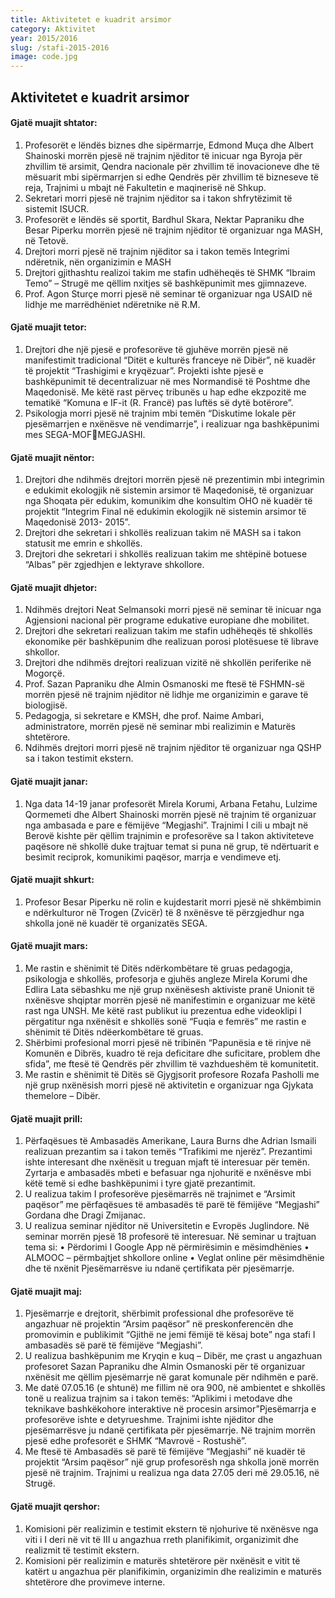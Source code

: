 ```yaml
---
title: Aktivitetet e kuadrit arsimor
category: Aktivitet
year: 2015/2016
slug: /stafi-2015-2016
image: code.jpg
---
```


## Aktivitetet e kuadrit arsimor

#### Gjatë muajit shtator:

1. Profesorët e lëndës biznes dhe sipërmarrje, Edmond Muça dhe Albert
   Shainoski morrën pjesë në trajnim njëditor të inicuar nga Byroja për zhvillim të
   arsimit, Qendra nacionale për zhvillim të inovacioneve dhe të mësuarit mbi
   sipërmarrjen si edhe Qendrës për zhvillim të bizneseve të reja, Trajnimi u mbajt
   në Fakultetin e maqinerisë në Shkup.
2. Sekretari morri pjesë në trajnim njëditor sa i takon shfrytëzimit të sistemit ISUCR.
3. Profesorët e lëndës së sportit, Bardhul Skara, Nektar Papraniku dhe Besar
   Piperku morrën pjesë në trajnim njëditor të organizuar nga MASH, në Tetovë.
4. Drejtori morri pjesë në trajnim njëditor sa i takon temës Integrimi ndëretnik, nën
   organizimin e MASH
5. Drejtori gjithashtu realizoi takim me stafin udhëheqës të SHMK “Ibraim Temo” –
   Strugë me qëllim nxitjes së bashkëpunimit mes gjimnazeve.
6. Prof. Agon Sturçe morri pjesë në seminar të organizuar nga USAID në lidhje me
   marrëdhëniet ndëretnike në R.M.

#### Gjatë muajit tetor:

1. Drejtori dhe një pjesë e profesorëve të gjuhëve morrën pjesë në manifestimit
   tradicional “Ditët e kulturës franceye në Dibër”, në kuadër të projektit “Trashigimi
   e kryqëzuar”. Projekti ishte pjesë e bashkëpunimit të decentralizuar në mes
   Normandisë të Poshtme dhe Maqedonisë. Me këtë rast përveç tribunës u hap
   edhe ekzpozitë me tematikë “Komuna e IF-it (R. Francë) pas luftës së dytë
   botërore”.
2. Psikologja morri pjesë në trajnim mbi temën “Diskutime lokale për pjesëmarrjen e
   nxënësve në vendimarrje”, i realizuar nga bashkëpunimi mes SEGA-MOFMEGJASHI.

#### Gjatë muajit nëntor:

1. Drejtori dhe ndihmës drejtori morrën pjesë në prezentimin mbi integrimin e
   edukimit ekologjik në sistemin arsimor të Maqedonisë, të organizuar nga
   Shoqata për edukim, komunikim dhe konsultim OHO në kuadër të projektit
   “Integrim Final në edukimin ekologjik në sistemin arsimor të Maqedonisë 2013-
   2015”.
2. Drejtori dhe sekretari i shkollës realizuan takim në MASH sa i takon statusit me
   emrin e shkollës.
3. Drejtori dhe sekretari i shkollës realizuan takim me shtëpinë botuese “Albas” për
   zgjedhjen e lektyrave shkollore.

#### Gjatë muajit dhjetor:

1. Ndihmës drejtori Neat Selmansoki morri pjesë në seminar të inicuar nga
   Agjensioni nacional për programe edukative europiane dhe mobilitet.
2. Drejtori dhe sekretari realizuan takim me stafin udhëheqës të shkollës ekonomike
   për bashkëpunim dhe realizuan porosi plotësuese të librave shkollor.
3. Drejtori dhe ndihmës drejtori realizuan vizitë në shkollën periferike në Mogorçë.
4. Prof. Sazan Papraniku dhe Almin Osmanoski me ftesë të FSHMN-së morrën
   pjesë në trajnim njëditor në lidhje me organizimin e garave të biologjisë.
5. Pedagogja, si sekretare e KMSH, dhe prof. Naime Ambari, administratore,
   morrën pjesë në seminar mbi realizimin e Maturës shtetërore.
6. Ndihmës drejtori morri pjesë në trajnim njëditor të organizuar nga QSHP sa i
   takon testimit ekstern.

#### Gjatë muajit janar:

1. Nga data 14-19 janar profesorët Mirela Korumi, Arbana Fetahu, Lulzime
   Qormemeti dhe Albert Shainoski morrën pjesë në trajnim të organizuar nga
   ambasada e pare e fëmijëve “Megjashi”. Trajnimi I cili u mbajt në Berovë kishte
   për qëllim trajnimin e profesorëve sa I takon aktiviteteve paqësore në shkollë
   duke trajtuar temat si puna në grup, të ndërtuarit e besimit reciprok, komunikimi
   paqësor, marrja e vendimeve etj.

#### Gjatë muajit shkurt:

1. Profesor Besar Piperku në rolin e kujdestarit morri pjesë në shkëmbimin e
   ndërkulturor në Trogen (Zvicër) të 8 nxënësve të përzgjedhur nga shkolla jonë në
   kuadër të organizatës SEGA.

#### Gjatë muajit mars:

1. Me rastin e shënimit të Ditës ndërkombëtare të gruas pedagogja, psikologja e
   shkollës, profesorja e gjuhës angleze Mirela Korumi dhe Edlira Lata sëbashku
   me një grup nxënësesh aktiviste pranë Unionit të nxënësve shqiptar morrën
   pjesë në manifestimin e organizuar me këtë rast nga UNSH. Me këtë rast
   publikut iu prezentua edhe videoklipi I përgatitur nga nxënësit e shkollës sonë
   “Fuqia e femrës” me rastin e shënimit të Ditës ndëerkombëtare të gruas.
2. Shërbimi profesional morri pjesë në tribinën “Papunësia e të rinjve në Komunën
   e Dibrës, kuadro të reja deficitare dhe suficitare, problem dhe sfida”, me ftesë të
   Qendrës për zhvillim të vazhdueshëm të komunitetit.
3. Me rastin e shënimit të Ditës së Gjygjsorit profesore Rozafa Pasholli me një grup
   nxënësish morri pjesë në aktivitetin e organizuar nga Gjykata themelore – Dibër.

#### Gjatë muajit prill:

1. Përfaqësues të Ambasadës Amerikane, Laura Burns dhe Adrian Ismaili realizuan
   prezantim sa i takon temës “Trafikimi me njerëz”. Prezantimi ishte interesant dhe
   nxënësit u treguan mjaft të interesuar për temën. Zyrtarja e ambasadës mbeti e
   befasuar nga njohuritë e nxënësve mbi këtë temë si edhe bashkëpunimi i tyre
   gjatë prezantimit.
2. U realizua takim I profesorëve pjesëmarrës në trajnimet e “Arsimit paqësor” me
   përfaqësues të ambasadës të parë të fëmijëve “Megjashi” Gordana dhe Dragi
   Zmijanac.
3. U realizua seminar njëditor në Universitetin e Evropës Juglindore. Në seminar
   morrën pjesë 18 profesorë të interesuar. Në seminar u trajtuan tema si:
   • Përdorimi I Google App në përmirësimin e mësimdhënies
   • ALMOOC – përmbajtjet shkollore online
   • Veglat online për mësimdhënie dhe të nxënit
   Pjesëmarrësve iu ndanë çertifikata për pjesëmarrje.

#### Gjatë muajit maj:

1. Pjesëmarrje e drejtorit, shërbimit professional dhe profesorëve të angazhuar në
   projektin “Arsim paqësor” në preskonferencën dhe promovimin e publikimit
   “Gjithë ne jemi fëmijë të kësaj bote” nga stafi I ambasadës së parë të fëmijëve
   “Megjashi”.
2. U realizua bashkëpunim me Kryqin e kuq – Dibër, me çrast u angazhuan
   profesoret Sazan Papraniku dhe Almin Osmanoski për të organizuar nxënësit me
   qëllim pjesëmarrje në garat komunale për ndihmën e parë.
3. Me datë 07.05.16 (e shtunë) me fillim në ora 900, në ambientet e shkollës tonë u
   realizua trajnim sa i takon temës: “Aplikimi i metodave dhe teknikave
   bashkëkohore interaktive në procesin arsimor”Pjesëmarrja e profesorëve
   ishte e detyrueshme. Trajnimi ishte njëditor dhe pjesëmarrësve ju ndanë
   çertifikata për pjesëmarrje. Në trajnim morrën pjesë edhe profesorët e SHMK
   “Mavrovë - Rostushë”.
4. Me ftesë të Ambasadës së parë të fëmijëve “Megjashi” në kuadër të projektit
   “Arsim paqësor” një grup profesorësh nga shkolla jonë morrën pjesë në trajnim.
   Trajnimi u realizua nga data 27.05 deri më 29.05.16, në Strugë.

#### Gjatë muajit qershor:

1. Komisioni për realizimin e testimit ekstern të njohurive të nxënësve nga viti i I deri në vit të III u angazhua rreth planifikimit, organizimit dhe realizmit të testimit ekstern.
2. Komisioni për realizimin e maturës shtetërore për nxënësit e vitit të katërt u
   angazhua për planifikimin, organizimin dhe realizimin e maturës shtetërore dhe
   provimeve interne.
